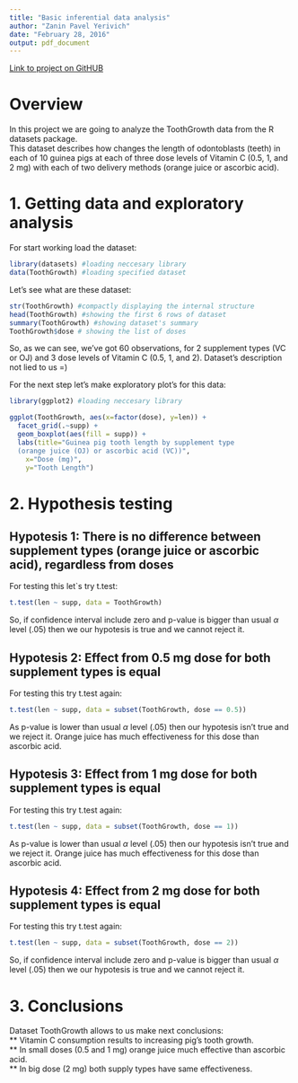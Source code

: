 ```yaml
---
title: "Basic inferential data analysis"
author: "Zanin Pavel Yerivich"
date: "February 28, 2016"
output: pdf_document
---
```


[Link to project on GitHUB](https://github.com/Filareth2015/Statistical-Inference-Course-Project.git)

# Overview
In this project we are going to analyze the ToothGrowth data from the R datasets package.  
This dataset describes how changes the length of odontoblasts (teeth) in each of 10 guinea pigs at each of three dose levels of Vitamin C (0.5, 1, and 2 mg) with each of two delivery methods (orange juice or ascorbic acid).

# 1. Getting data and exploratory analysis

For start working load the dataset:
```r
library(datasets) #loading neccesary library
data(ToothGrowth) #loading specified dataset
```

Let's see what are these dataset:
```r
str(ToothGrowth) #compactly displaying the internal structure 
head(ToothGrowth) #showing the first 6 rows of dataset
summary(ToothGrowth) #showing dataset's summary  
ToothGrowth$dose # showing the list of doses
```

So, as we can see, we've got 60 observations, for 2 supplement types (VC or OJ) and 3 dose levels of Vitamin C (0.5, 1, and 2). Dataset's description not lied to us =)

For the next step let's make exploratory plot's for this data:  
```r
library(ggplot2) #loading neccesary library

ggplot(ToothGrowth, aes(x=factor(dose), y=len)) + 
  facet_grid(.~supp) +
  geom_boxplot(aes(fill = supp)) +
  labs(title="Guinea pig tooth length by supplement type 
  (orange juice (OJ) or ascorbic acid (VC))", 
    x="Dose (mg)",
    y="Tooth Length")
```

# 2. Hypothesis testing

## Hypotesis 1: There is no difference between supplement types (orange juice or ascorbic acid), regardless from doses  

For testing this let`s try t.test:
```r
t.test(len ~ supp, data = ToothGrowth)
```

So, if confidence interval include zero and p-value is bigger than usual $\alpha$ level (.05) then we our hypotesis is true and we cannot reject it.

## Hypotesis 2: Effect from 0.5 mg dose for both supplement types is equal

For testing this try t.test again:
```r
t.test(len ~ supp, data = subset(ToothGrowth, dose == 0.5))
```

As p-value is lower than usual $\alpha$ level (.05) then our hypotesis isn't true and we reject it. Orange juice has much effectiveness for this dose than ascorbic acid.

## Hypotesis 3: Effect from 1 mg dose for both supplement types is equal

For testing this try t.test again:
```r
t.test(len ~ supp, data = subset(ToothGrowth, dose == 1))
```

As p-value is lower than usual $\alpha$ level (.05) then our hypotesis isn't true and we reject it. Orange juice has much effectiveness for this dose than ascorbic acid.

## Hypotesis 4: Effect from 2 mg dose for both supplement types is equal

For testing this try t.test again:
```r
t.test(len ~ supp, data = subset(ToothGrowth, dose == 2))
```

So, if confidence interval include zero and p-value is bigger than usual $\alpha$ level (.05) then we our hypotesis is true and we cannot reject it.

# 3. Conclusions 
Dataset ToothGrowth allows to us make next conclusions:   
** Vitamin C consumption results to increasing pig's tooth growth.   
** In small doses (0.5 and 1 mg) orange juice much effective than ascorbic acid.    
** In big dose (2 mg) both supply types have same effectiveness.


